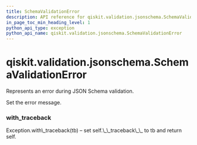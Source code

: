 ```yaml
---
title: SchemaValidationError
description: API reference for qiskit.validation.jsonschema.SchemaValidationError
in_page_toc_min_heading_level: 1
python_api_type: exception
python_api_name: qiskit.validation.jsonschema.SchemaValidationError
---
```


# qiskit.validation.jsonschema.SchemaValidationError

<Class id="qiskit.validation.jsonschema.SchemaValidationError" github="https://github.com/qiskit/qiskit/tree/stable/0.17/qiskit/validation/jsonschema/exceptions.py" signature="SchemaValidationError(*message)">
  Represents an error during JSON Schema validation.

  Set the error message.

  ### with\_traceback

  <Function id="qiskit.validation.jsonschema.SchemaValidationError.with_traceback" name="with_traceback" signature="with_traceback()">
    Exception.with\_traceback(tb) – set self.\_\_traceback\_\_ to tb and return self.
  </Function>
</Class>

